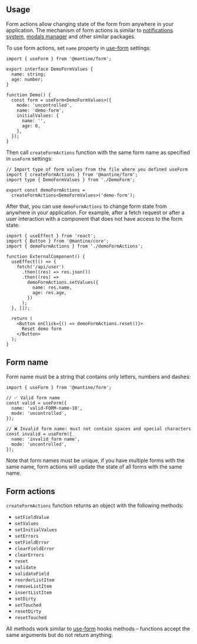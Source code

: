 

## Usage

Form actions allow changing state of the form from anywhere in your application.
The mechanism of form actions is similar to [notifications system](/x/notifications/),
[modals manager](/x/modals/) and other similar packages.

To use form actions, set `name` property in [use-form](/form/use-form/) settings:

```tsx
import { useForm } from '@mantine/form';

export interface DemoFormValues {
  name: string;
  age: number;
}

function Demo() {
  const form = useForm<DemoFormValues>({
    mode: 'uncontrolled',
    name: 'demo-form',
    initialValues: {
      name: '',
      age: 0,
    },
  });
}
```

Then call `createFormActions` function with the same form name as specified in `useForm` settings:

```tsx
// Import type of form values from the file where you defined useForm
import { createFormActions } from '@mantine/form';
import type { DemoFormValues } from './DemoForm';

export const demoFormActions =
  createFormActions<DemoFormValues>('demo-form');
```

After that, you can use `demoFormActions` to change form state from anywhere in your application.
For example, after a fetch request or after a user interaction with a component that does not have access
to the form state:

```tsx
import { useEffect } from 'react';
import { Button } from '@mantine/core';
import { demoFormActions } from './demoFormActions';

function ExternalComponent() {
  useEffect(() => {
    fetch('/api/user')
      .then((res) => res.json())
      .then((res) =>
        demoFormActions.setValues({
          name: res.name,
          age: res.age,
        })
      );
  }, []);

  return (
    <Button onClick={() => demoFormActions.reset()}>
      Reset demo form
    </Button>
  );
}
```

## Form name

Form name must be a string that contains only letters, numbers and dashes:

```tsx
import { useForm } from '@mantine/form';

// ✅ Valid form name
const valid = useForm({
  name: 'valid-FORM-name-10',
  mode: 'uncontrolled',
});

// ❌ Invalid form name: must not contain spaces and special characters
const invalid = useForm({
  name: 'invalid_form name',
  mode: 'uncontrolled',
});
```

Note that form names must be unique, if you have multiple forms with the same name, form actions will
update the state of all forms with the same name.

## Form actions

`createFormActions` function returns an object with the following methods:

- `setFieldValue`
- `setValues`
- `setInitialValues`
- `setErrors`
- `setFieldError`
- `clearFieldError`
- `clearErrors`
- `reset`
- `validate`
- `validateField`
- `reorderListItem`
- `removeListItem`
- `insertListItem`
- `setDirty`
- `setTouched`
- `resetDirty`
- `resetTouched`

All methods work similar to [use-form](/form/use-form/) hooks methods –
functions accept the same arguments but do not return anything.
